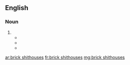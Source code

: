 ==English==

===Noun===
{{head|en|noun plural form}}

# {{plural of|brick shithouse|lang=en}}
#* {{quote-text|year=1987|author=Howard Fast|title=The Dinner Party|page=228|passage=Webster and I are '''brick shithouses''', top to bottom. The wind doesn't even touch the smell of us."}}
#* {{quote-text|year=1993|author=Frances Hegarty|title=Half Light|page=174|passage=Seventeen and nineteen, they were, built like '''brick shithouses''', one of them already with a baby.}}
#* {{quote-text|year=2004|author=Perry Brass|title=The Substance of God: A Spiritual Thriller|page=84|passage=Two razor-scalped '''brick shithouses''' in suits, who looked like bouncers at a Hell's Angels dance, started staring at us.}}

[[ar:brick shithouses]]
[[fr:brick shithouses]]
[[mg:brick shithouses]]